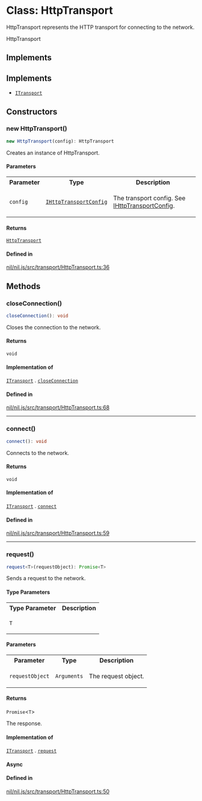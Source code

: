 # Class: HttpTransport

HttpTransport represents the HTTP transport for connecting to the network.

 HttpTransport

## Implements

## Implements

- [`ITransport`](ITransport.mdx)

## Constructors

### new HttpTransport()

```ts
new HttpTransport(config): HttpTransport
```

Creates an instance of HttpTransport.

#### Parameters

<table>
<tr>
<th>Parameter</th>
<th>Type</th>
<th>Description</th>
</tr>
<tr>
<td>

`config`

</td>
<td>

[`IHttpTransportConfig`](../type-aliases/IHttpTransportConfig.mdx)

</td>
<td>

The transport config. See [IHttpTransportConfig](../type-aliases/IHttpTransportConfig.mdx).

</td>
</tr>
</table>

#### Returns

[`HttpTransport`](HttpTransport.mdx)

#### Defined in

[nil/nil.js/src/transport/HttpTransport.ts:36](https://github.com/NilFoundation/nil.js/blob/08a7f90027b4c09b608245b19f15f6fb7ae1ff03/src/transport/HttpTransport.ts#L36)

## Methods

### closeConnection()

```ts
closeConnection(): void
```

Closes the connection to the network.

#### Returns

`void`

#### Implementation of

[`ITransport`](ITransport.mdx) . [`closeConnection`](ITransport.mdx#closeconnection)

#### Defined in

[nil/nil.js/src/transport/HttpTransport.ts:68](https://github.com/NilFoundation/nil.js/blob/08a7f90027b4c09b608245b19f15f6fb7ae1ff03/src/transport/HttpTransport.ts#L68)

***

### connect()

```ts
connect(): void
```

Connects to the network.

#### Returns

`void`

#### Implementation of

[`ITransport`](ITransport.mdx) . [`connect`](ITransport.mdx#connect)

#### Defined in

[nil/nil.js/src/transport/HttpTransport.ts:59](https://github.com/NilFoundation/nil.js/blob/08a7f90027b4c09b608245b19f15f6fb7ae1ff03/src/transport/HttpTransport.ts#L59)

***

### request()

```ts
request<T>(requestObject): Promise<T>
```

Sends a request to the network.

#### Type Parameters

<table>
<tr>
<th>Type Parameter</th>
<th>Description</th>
</tr>
<tr>
<td>

`T`

</td>
<td>

</td>
</tr>
</table>

#### Parameters

<table>
<tr>
<th>Parameter</th>
<th>Type</th>
<th>Description</th>
</tr>
<tr>
<td>

`requestObject`

</td>
<td>

`Arguments`

</td>
<td>

The request object.

</td>
</tr>
</table>

#### Returns

`Promise`\<`T`\>

The response.

#### Implementation of

[`ITransport`](ITransport.mdx) . [`request`](ITransport.mdx#request)

#### Async

#### Defined in

[nil/nil.js/src/transport/HttpTransport.ts:50](https://github.com/NilFoundation/nil.js/blob/08a7f90027b4c09b608245b19f15f6fb7ae1ff03/src/transport/HttpTransport.ts#L50)
